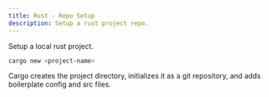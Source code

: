 ```yaml
---
title: Rust - Repo Setup
description: Setup a rust project repo.
---
```


Setup a local rust project.

```zsh
cargo new <project-name>
```

Cargo creates the project directory, initializes it as a git repository, and
adds boilerplate config and src files.
